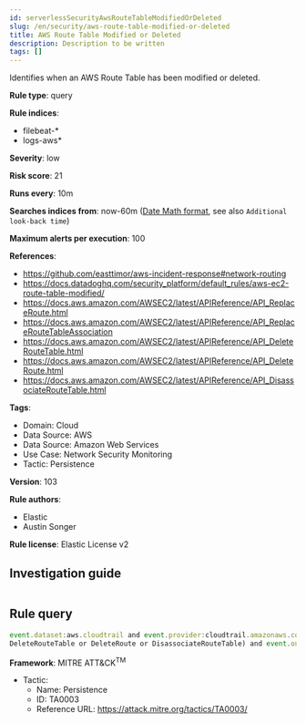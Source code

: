 ```yaml
---
id: serverlessSecurityAwsRouteTableModifiedOrDeleted
slug: /en/security/aws-route-table-modified-or-deleted
title: AWS Route Table Modified or Deleted
description: Description to be written
tags: []
---
```


<div id="aws-route-table-modified-or-deleted"></div>

Identifies when an AWS Route Table has been modified or deleted.

**Rule type**: query

**Rule indices**: 

* filebeat-*
* logs-aws*

**Severity**: low

**Risk score**: 21

**Runs every**: 10m

**Searches indices from**: now-60m ([Date Math format](((ref))/common-options.html#date-math), see also <DocLink id="serverlessSecurityRulesUiCreate" section="set-the-rules-schedule">`Additional look-back time`</DocLink>)

**Maximum alerts per execution**: 100

**References**: 

* https://github.com/easttimor/aws-incident-response#network-routing
* https://docs.datadoghq.com/security_platform/default_rules/aws-ec2-route-table-modified/
* https://docs.aws.amazon.com/AWSEC2/latest/APIReference/API_ReplaceRoute.html
* https://docs.aws.amazon.com/AWSEC2/latest/APIReference/API_ReplaceRouteTableAssociation
* https://docs.aws.amazon.com/AWSEC2/latest/APIReference/API_DeleteRouteTable.html
* https://docs.aws.amazon.com/AWSEC2/latest/APIReference/API_DeleteRoute.html
* https://docs.aws.amazon.com/AWSEC2/latest/APIReference/API_DisassociateRouteTable.html

**Tags**: 

* Domain: Cloud
* Data Source: AWS
* Data Source: Amazon Web Services
* Use Case: Network Security Monitoring
* Tactic: Persistence

**Version**: 103

**Rule authors**: 

* Elastic
* Austin Songer

**Rule license**: Elastic License v2

## Investigation guide

```markdown

```

## Rule query

```js
event.dataset:aws.cloudtrail and event.provider:cloudtrail.amazonaws.com and event.action:(ReplaceRoute or ReplaceRouteTableAssociation or
DeleteRouteTable or DeleteRoute or DisassociateRouteTable) and event.outcome:success

```

**Framework**: MITRE ATT&CK<sup>TM</sup>

* Tactic:
    * Name: Persistence
    * ID: TA0003
    * Reference URL: https://attack.mitre.org/tactics/TA0003/


